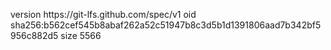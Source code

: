 version https://git-lfs.github.com/spec/v1
oid sha256:b562cef545b8abaf262a52c51947b8c3d5b1d1391806aad7b342bf5956c882d5
size 5566

